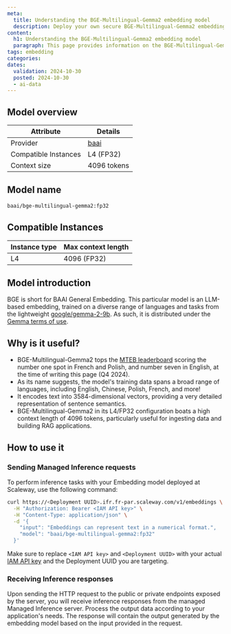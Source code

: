 ```yaml
---
meta:
  title: Understanding the BGE-Multilingual-Gemma2 embedding model
  description: Deploy your own secure BGE-Multilingual-Gemma2 embedding model with Scaleway Managed Inference. Privacy-focused, fully managed.
content:
  h1: Understanding the BGE-Multilingual-Gemma2 embedding model
  paragraph: This page provides information on the BGE-Multilingual-Gemma2 embedding model
tags: embedding
categories:
dates:
  validation: 2024-10-30
  posted: 2024-10-30
  - ai-data
---
```


## Model overview

| Attribute       | Details                            |
|-----------------|------------------------------------|
| Provider        | [baai](https://huggingface.co/BAAI)  |
| Compatible Instances | L4 (FP32)    |
| Context size | 4096 tokens    |

## Model name

```bash
baai/bge-multilingual-gemma2:fp32
```

## Compatible Instances

| Instance type  | Max context length |
| ------------- |-------------|
| L4      | 4096 (FP32) | 

## Model introduction

BGE is short for BAAI General Embedding. This particular model is an LLM-based embedding, trained on a diverse range of languages and tasks from the lightweight [google/gemma-2-9b](https://huggingface.co/google/gemma-2-9b).
As such, it is distributed under the [Gemma terms of use](https://ai.google.dev/gemma/terms).

## Why is it useful?

- BGE-Multilingual-Gemma2 tops the [MTEB leaderboard](https://huggingface.co/spaces/mteb/leaderboard) scoring the number one spot in French and Polish, and number seven in English, at the time of writing this page (Q4 2024).
- As its name suggests, the model's training data spans a broad range of languages, including English, Chinese, Polish, French, and more!
- It encodes text into 3584-dimensional vectors, providing a very detailed representation of sentence semantics.
- BGE-Multilingual-Gemma2 in its L4/FP32 configuration boats a high context length of 4096 tokens, particularly useful for ingesting data and building RAG applications.

## How to use it

### Sending Managed Inference requests

To perform inference tasks with your Embedding model deployed at Scaleway, use the following command:

```bash
curl https://<Deployment UUID>.ifr.fr-par.scaleway.com/v1/embeddings \
  -H "Authorization: Bearer <IAM API key>" \
  -H "Content-Type: application/json" \
  -d '{
    "input": "Embeddings can represent text in a numerical format.",
    "model": "baai/bge-multilingual-gemma2:fp32"
  }'
```

Make sure to replace `<IAM API key>` and `<Deployment UUID>` with your actual [IAM API key](/identity-and-access-management/iam/how-to/create-api-keys/) and the Deployment UUID you are targeting.

### Receiving Inference responses

Upon sending the HTTP request to the public or private endpoints exposed by the server, you will receive inference responses from the managed Managed Inference server. 
Process the output data according to your application's needs. The response will contain the output generated by the embedding model based on the input provided in the request.
